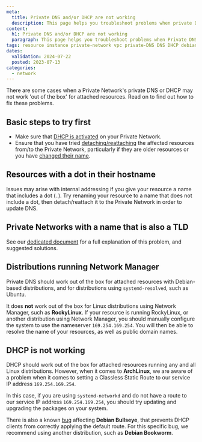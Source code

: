 ```yaml
---
meta:
  title: Private DNS and/or DHCP are not working
  description: This page helps you troubleshoot problems when private DNS and/or DHCP are not working
content:
  h1: Private DNS and/or DHCP are not working
  paragraph: This page helps you troubleshoot problems when Private DNS and/or DHCP are not working
tags: resource instance private-network vpc private-DNS DNS DHCP debian network-manager linux rockylinux nameserver archlinux classeless-static-route systemd-networkd
dates:
  validation: 2024-07-22
  posted: 2023-07-13
categories:
  - network
---
```


There are some cases when a Private Network's private DNS or DHCP may not work 'out of the box' for attached resources. Read on to find out how to fix these problems.

## Basic steps to try first

- Make sure that [DHCP is activated](/network/vpc/how-to/activate-dhcp/) on your Private Network.
- Ensure that you have tried [detaching/reattaching](/network/vpc/troubleshooting/resource-attached-no-ip/#no-ip-address-is-displayed-but-i-have-activated-dhcp/) the affected resources from/to the Private Network, particularly if they are older resources or you have [changed their name](/network/vpc/how-to/attach-resources-to-pn/#how-to-access-a-resource-on-a-private-network-via-its-hostname-dns/).

## Resources with a dot in their hostname

Issues may arise with internal addressing if you give your resource a name that includes a dot (`.`). Try renaming your resource to a name that does not include a dot, then detach/reattach it to the Private Network in order to update DNS.

## Private Networks with a name that is also a TLD

See our [dedicated document](https://www.scaleway.com/en/docs/network/vpc/troubleshooting/pn-name/) for a full explanation of this problem, and suggested solutions.

## Distributions running Network Manager

Private DNS should work out of the box for attached resources with Debian-based distributions, and for distributions using `systemd-resolved`, such as Ubuntu.

It does **not** work out of the box for Linux distributions using Network Manager, such as **RockyLinux**. If your resource is running RockyLinux, or another distribution using Network Manager, you should manually configure the system to use the nameserver `169.254.169.254`. You will then be able to resolve the name of your resources, as well as public domain names.

## DHCP is not working

DHCP should work out of the box for attached resources running any and all Linux distributions. However, when it comes to **ArchLinux**, we are aware of a problem when it comes to setting a Classless Static Route to our service IP address `169.254.169.254`.

In this case, if you are using `systemd-networkd` and do not have a route to our service IP address `169.254.169.254`, you should try updating and upgrading the packages on your system.

There is also a known [bug](https://bugs.debian.org/cgi-bin/bugreport.cgi?bug=867625/) affecting **Debian Bullseye**, that prevents DHCP clients from correctly applying the default route. For this specific bug, we recommend using another distribution, such as **Debian Bookworm**.
